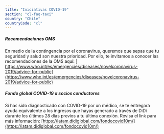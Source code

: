 ```yaml
---
title: "Iniciativas COVID-19"
section: "cl-faq-taxi"
country: "Chile"
countryCode: "cl"
---
```


##### Recomendaciones OMS

En medio de la contingencia por el coronavirus, queremos que sepas que tu seguridad y salud son nuestra prioridad. Por ello, te invitamos a conocer las recomendaciones de la OMS aquí:
[ https://www.who.int/es/emergencies/diseases/novelcoronavirus-2019/advice-for-public](https://www.who.int/es/emergencies/diseases/novelcoronavirus-2019/advice-for-public)

##### Fondo global COVID-19 a socios conductores

Si has sido diagnosticado con COVID-19 por un médico, se te entregará ayuda equivalente a los ingresos que hayas generado a través de DiDi durante los últimos 28 días previos a tu última conexión. Revisa el link para más información:
[https://latam.didiglobal.com/fondocovid10m/](https://latam.didiglobal.com/fondocovid10m/)
